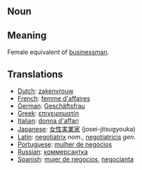 == Noun ==

== Meaning ==

Female equivalent of [[businessman]].

== Translations ==

*[[Dutch]]: [[zakenvrouw]]
*[[French]]: [[femme d'affaires]]
*[[German]]: [[Geschäftsfrau]]
*[[Greek]]: [[επιχειρηματίη]]
*[[Italian]]: [[donna d'affari]]
*[[Japanese]]: [[女性実業家]] (josei-jitsugyouka)
*[[Latin]]: [[negotiatrix]] ''nom.'', [[negotiatricis]] ''gen.''
*[[Portuguese]]: [[mulher de negócios]]
*[[Russian]]: [[коммерсантка]]
*[[Spanish]]: [[mujer de negocios]], [[negocianta]]